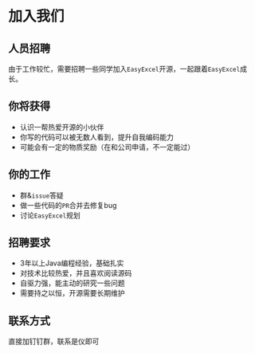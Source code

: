 # 加入我们

## 人员招聘

由于工作较忙，需要招聘一些同学加入`EasyExcel`开源，一起跟着`EasyExcel`成长。

## 你将获得

* 认识一帮热爱开源的小伙伴
* 你写的代码可以被无数人看到，提升自我编码能力
* 可能会有一定的物质奖励（在和公司申请，不一定能过）

## 你的工作

* 群&`issue`答疑
* 做一些代码的`PR`合并去修复bug
* 讨论`EasyExcel`规划

## 招聘要求

* 3年以上Java编程经验，基础扎实
* 对技术比较热爱，并且喜欢阅读源码
* 自驱力强，能主动的研究一些问题
* 需要持之以恒，开源需要长期维护

## 联系方式

直接加钉钉群，联系是仪即可